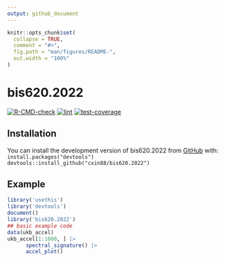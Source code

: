 ```yaml
---
output: github_document
---
```


<!-- README.md is generated from README.Rmd. Please edit that file -->

```r
knitr::opts_chunk$set(
  collapse = TRUE,
  comment = "#>",
  fig.path = "man/figures/README-",
  out.width = "100%"
)
```

# bis620.2022


[![R-CMD-check](https://github.com/cxin88/bis620.2022/actions/workflows/R-CMD-check.yaml/badge.svg)](https://github.com/cxin88/bis620.2022/actions/workflows/R-CMD-check.yaml)
[![lint](https://github.com/cxin88/bis620.2022/actions/workflows/lint.yaml/badge.svg)](https://github.com/cxin88/bis620.2022/actions/workflows/lint.yaml)
[![test-coverage](https://github.com/cxin88/bis620.2022/actions/workflows/test-coverage.yaml/badge.svg)](https://github.com/cxin88/bis620.2022/actions/workflows/test-coverage.yaml)




## Installation

You can install the development version of bis620.2022 from [GitHub](https://github.com/cxin88/bis620.2022) with: <br>
`install.packages("devtools")` <br>
`devtools::install_github("cxin88/bis620.2022")`

## Example

```r
library('usethis')
library('devtools')
document()
library('bis620.2022')
## basic example code
data(ukb_accel)
ukb_accel[1:1000, ] |>
      spectral_signature() |>
      accel_plot()
```
